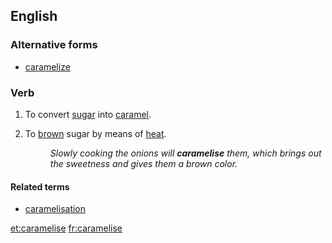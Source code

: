 ==English==

===Alternative forms===
*[[caramelize]]
===Verb===
{{en-verb|caramelises|caramelising|caramelised}}

# {{cooking}} To convert [[sugar]] into [[caramel]].
# {{cooking}} To [[brown]] sugar by means of [[heat]].
#:''Slowly cooking the onions will '''caramelise''' them, which brings out the sweetness and gives them a brown color.''

====Related terms====
*[[caramelisation]]

[[et:caramelise]]
[[fr:caramelise]]